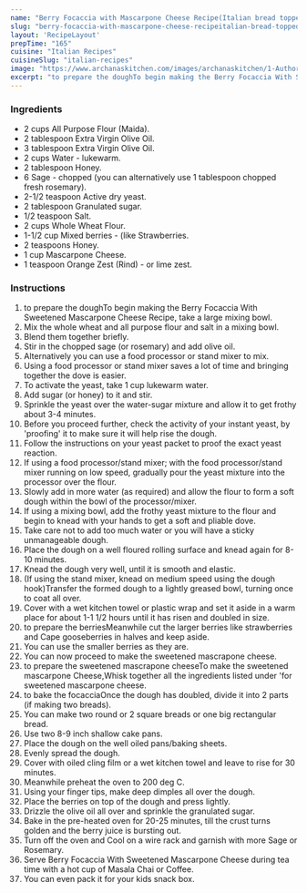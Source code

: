 ---
name: "Berry Focaccia with Mascarpone Cheese Recipe(Italian bread topped with mixed berries and served with Sweetened Mascarpone Cheese)"
slug: "berry-focaccia-with-mascarpone-cheese-recipeitalian-bread-topped-with-mixed-berries-and-served-with-sweetened-mascarpone-cheese"
layout: 'RecipeLayout'
prepTime: "165"
cuisine: "Italian Recipes"
cuisineSlug: "italian-recipes"
image: "https://www.archanaskitchen.com/images/archanaskitchen/1-Author/Madhuli_Ajay/Berry_Focaccia_with_sweetened_Mascarpone_Cheese_original.jpg"
excerpt: "to prepare the doughTo begin making the Berry Focaccia With Sweetened Mascarpone Cheese Recipe, take a large mixing bowl"
---

### Ingredients

- 2 cups All Purpose Flour (Maida).
- 2 tablespoon Extra Virgin Olive Oil.
- 3 tablespoon Extra Virgin Olive Oil.
- 2 cups Water - lukewarm.
- 2 tablespoon Honey.
- 6 Sage - chopped (you can alternatively use 1 tablespoon chopped fresh rosemary).
- 2-1/2 teaspoon Active dry yeast.
- 2 tablespoon Granulated sugar.
- 1/2 teaspoon Salt.
- 2 cups Whole Wheat Flour.
- 1-1/2 cup Mixed berries - (like Strawberries.
- 2 teaspoons Honey.
- 1 cup Mascarpone Cheese.
- 1 teaspoon Orange Zest (Rind) - or lime zest.

### Instructions

1. to prepare the doughTo begin making the Berry Focaccia With Sweetened Mascarpone Cheese Recipe, take a large mixing bowl.
1. Mix the whole wheat and all purpose flour and salt in a mixing bowl.
1. Blend them together briefly.
1. Stir in the chopped sage (or rosemary) and add olive oil.
1. Alternatively you can use a food processor or stand mixer to mix.
1. Using a food processor or stand mixer saves a lot of time and bringing together the dove is easier.
1. To activate the yeast, take 1 cup lukewarm water.
1. Add sugar (or honey) to it and stir.
1. Sprinkle the yeast over the water-sugar mixture and allow it to get frothy about 3-4 minutes.
1. Before you proceed further, check the activity of your instant yeast, by 'proofing' it to make sure it will help rise the dough.
1. Follow the instructions on your yeast packet to proof the exact yeast reaction.
1. If using a food processor/stand mixer; with the food processor/stand mixer running on low speed, gradually pour the yeast mixture into the processor over the flour.
1. Slowly add in more water (as required) and allow the flour to form a soft dough within the bowl of the processor/mixer.
1. If using a mixing bowl, add the frothy yeast mixture to the flour and begin to knead with your hands to get a soft and pliable dove.
1. Take care not to add too much water or you will have a sticky unmanageable dough.
1. Place the dough on a well floured rolling surface and knead again for 8-10 minutes.
1. Knead the dough very well, until it is smooth and elastic.
1. (If using the stand mixer, knead on medium speed using the dough hook)Transfer the formed dough to a lightly greased bowl, turning once to coat all over.
1. Cover with a wet kitchen towel or plastic wrap and set it aside in a warm place for about 1-1 1/2 hours until it has risen and doubled in size.
1. to prepare the berriesMeanwhile cut the larger berries like strawberries and Cape gooseberries in halves and keep aside.
1. You can use the smaller berries as they are.
1. You can now proceed to make the sweetened mascrapone cheese.
1. to prepare the sweetened mascrapone cheeseTo make the sweetened mascarpone Cheese,Whisk together all the ingredients listed under 'for sweetened mascarpone cheese.
1. to bake the focacciaOnce the dough has doubled, divide it into 2 parts (if making two breads).
1. You can make two round or 2 square breads or one big rectangular bread.
1. Use two 8-9 inch shallow cake pans.
1. Place the dough on the well oiled pans/baking sheets.
1. Evenly spread the dough.
1. Cover with oiled cling film or a wet kitchen towel and leave to rise for 30 minutes.
1. Meanwhile preheat the oven to 200 deg C.
1. Using your finger tips, make deep dimples all over the dough.
1. Place the berries on top of the dough and press lightly.
1. Drizzle the olive oil all over and sprinkle the granulated sugar.
1. Bake in the pre-heated oven for 20-25 minutes, till the crust turns golden and the berry juice is bursting out.
1. Turn off the oven and Cool on a wire rack and garnish with more Sage or Rosemary.
1. Serve Berry Focaccia With Sweetened Mascarpone Cheese during tea time with a hot cup of Masala Chai or Coffee.
1. You can even pack it for your kids snack box.
